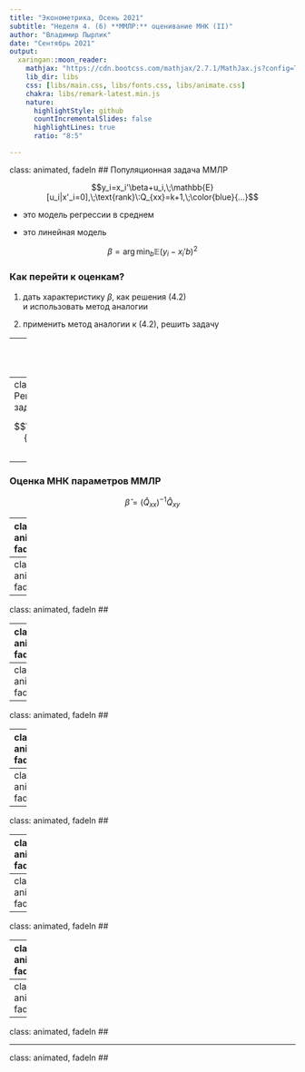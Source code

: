 ```yaml
---
title: "Эконометрика, Осень 2021"
subtitle: "Неделя 4. (6) **ММЛР:** оценивание МНК (II)"
author: "Владимир Пырлик"
date: "Сентябрь 2021"
output:
  xaringan::moon_reader:
    mathjax: "https://cdn.bootcss.com/mathjax/2.7.1/MathJax.js?config=TeX-MML-AM_HTMLorMML"
    lib_dir: libs
    css: [libs/main.css, libs/fonts.css, libs/animate.css]
    chakra: libs/remark-latest.min.js
    nature:
      highlightStyle: github
      countIncrementalSlides: false
      highlightLines: true
      ratio: "8:5"

---
```

class: animated, fadeIn
## Популяционная задача ММЛР

$$y_i=x_i'\beta+u_i,\;\mathbb{E}[u_i|x'_i=0],\;\text{rank}\:Q_{xx}=k+1,\;\color{blue}{...}$$

 - это модель регрессии в среднем
 
 - это линейная модель
 
$$\beta=\arg\min_{b}\mathbb{E}(y_i-x_i'b)^2 \tag{4.2}$$

### Как перейти к оценкам? 

 1) дать характеристику $\beta$, как решения $\text{(4.2)}$</br>и использовать метод аналогии

 2) применить метод аналогии к $\text{(4.2)}$, решить задачу

---
class: animated, fadeIn
## Решение популяционной задачи ММЛР

$$\beta=\arg\min_{b}\mathbb{E}(y_i-x_i'b)^2 \tag{4.2}$$


$$\text{У.П.П.:}\;\frac{\partial\mathbb{E}(y_i-x_i'b)^2}{\partial b}\:\Big|_{b=\beta}\:=\:0$$

### Оценка параметров ММЛР методом аналогии (МНК оценка)

$$\hat\beta = (\hat Q_{xx})^{-1}\hat Q_{xy}$$
---
class: animated, fadeIn
## Решение **выборочного аналога** задачи ММЛР

$$\hat\beta=\arg\min_{b}\frac{1}{n}\sum_{i=1}^n(y_i-x_i'b)^2 \tag{4.2}$$
--

### Оценка МНК параметров ММЛР

$$\hat\beta = (\hat Q_{xx})^{-1}\hat Q_{xy}$$

---
class: animated, fadeIn
## 

---
class: animated, fadeIn
## 

---
class: animated, fadeIn
## 

---
class: animated, fadeIn
## 

---
class: animated, fadeIn
## 

---
class: animated, fadeIn
## 

---
class: animated, fadeIn
## 

---
class: animated, fadeIn
## 

---
class: animated, fadeIn
## 

---
class: animated, fadeIn
## 

---
class: animated, fadeIn
## 

---
class: animated, fadeIn
## 

---
class: animated, fadeIn
## 

---
class: animated, fadeIn
## 

---
class: animated, fadeIn
## 

---
class: animated, fadeIn
## 

